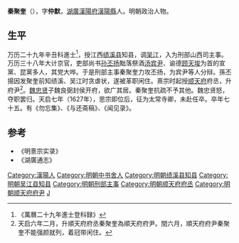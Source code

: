'''秦聚奎'''（{{bd|1553年||1627年||catIdx=Q}}），字'''仲默'''，[[湖廣|湖廣]][[漢陽府|漢陽府]][[漢陽縣|漢陽縣]]人。明朝政治人物。

==生平==
万历二十九年辛丑科進士<ref>《萬曆二十九年進士登科録》</ref>，授江西[[绩溪县|绩溪县]]知县，调[[吴江|吴江]]，入为刑部山西司主事。万历三十八年大计京官，吏部尚书[[孙丕扬|孙丕扬]]黜落祭酒[[汤宾尹|汤宾尹]]、谕德[[顾天埈|顾天埈]]为首的宣黨、昆黨多人，其党大哗。于是刑部主事秦聚奎力攻丕扬，为宾尹等人分辩。孫丕揚因发聚奎前知绩溪、吴江时贪虐状，遂被革职闲住。熹宗时起授[[顺天府|顺天府]]府丞，升府尹<ref>天启六年二月，升順天府府丞秦聚奎為順天府府尹。閏六月，順天府府尹秦聚奎不能强颜就列，着冠带闲住。</ref>。[[魏忠贤|魏忠贤]]子魏良弼封侯开府，欲广其居。秦聚奎抗疏不予其他。魏忠贤怒，夺职罢归。天启七年（1627年），思宗即位后，征为太常寺卿，未赴任卒。卒年七十五。有《勿忘集》、《与还斋稿》、《闻见录》。

==参考==
{{reflist}}
*《明憙宗实录》
*《湖廣通志》

{{明朝人物小作品}}
{{萬曆二十九年辛丑科殿試金榜}}
{{DEFAULTSORT:Qin秦}}

[[Category:漢陽人|Category:漢陽人]]
[[Category:明朝中书舍人|Category:明朝中书舍人]]
[[Category:明朝绩溪县知县|Category:明朝绩溪县知县]]
[[Category:明朝吴江县知县|Category:明朝吴江县知县]]
[[Category:明朝刑部主事|Category:明朝刑部主事]]
[[Category:明朝顺天府府丞|Category:明朝顺天府府丞]]
[[Category:明朝顺天府府尹|Category:明朝顺天府府尹]]
[[Category:秦姓|J]]